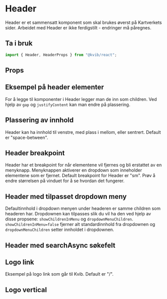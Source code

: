 
<Meta of={HeaderStories} />

# Header

Header er et sammensatt komponent som skal brukes øverst på Kartverkets sider. Arbeidet med Header er ikke ferdigstilt - endringer må påregnes.

## Ta i bruk

```jsx
import { Header, HeaderProps } from "@kvib/react";
```

## Props

<Canvas of={HeaderStories.Header} />
<Controls of={HeaderStories.Header} />

## Eksempel på header elementer

For å legge til komponenter i Header legger man de inn som children. Ved hjelp av `gap` og `justifyContent` kan man endre på plassering.

<Canvas of={HeaderStories.HeaderElements} />

## Plassering av innhold

Header kan ha innhold til venstre, med plass i mellom, eller sentrert. Default er "space-between".

<Canvas of={HeaderStories.HeaderJustifyContent} />

## Header breakpoint

Header har et breakpoint for når elementene vil fjernes og bli erstattet av en menyknapp. Menyknappen aktiverer en dropdown som inneholder elementene som er fjernet.
Default breakpoint for Header er "sm". Prøv å endre størrelsen på vinduet for å se hvordan det fungerer.

<Canvas of={HeaderStories.HeaderBreakpoint} />

## Header med tilpasset dropdown meny

Defaultinnhold i dropdown menyen under headeren er samme children som headeren har. Dropdownen kan tilpasses slik du vil ha den ved hjelp av disse propsene: `showChildrenInMenu` og `dropdownMenuChildren`.
`showChildrenInMenu=false` fjerner alt standardinnhold fra dropdownen og `dropdownMenuChildren` setter innholdet i dropdownen.

<Canvas of={HeaderStories.HeaderDropdownChildren} />

## Header med searchAsync søkefelt

<Canvas of={HeaderStories.HeaderSearchAsync} />

## Logo link

Eksempel på logo link som går til Kvib. Default er "/".

<Canvas of={HeaderStories.HeaderLogoButton} />

## Logo vertical

<Canvas of={HeaderStories.HeaderLogoVariant} />
